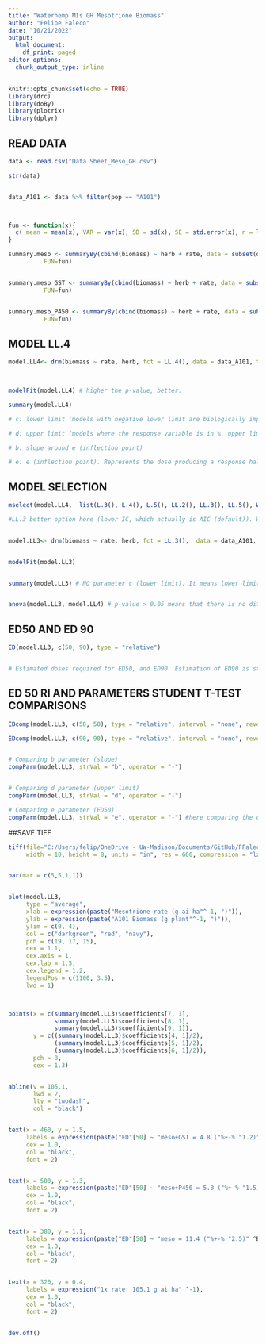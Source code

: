 ```yaml
---
title: "Waterhemp MIs GH Mesotrione Biomass"
author: "Felipe Faleco"
date: "10/21/2022"
output:
  html_document:
    df_print: paged
editor_options: 
  chunk_output_type: inline
---
```


```r

knitr::opts_chunk$set(echo = TRUE)
library(drc)
library(doBy)
library(plotrix)
library(dplyr)

```


## READ DATA

```r

data <- read.csv("Data Sheet_Meso_GH.csv")

str(data)


data_A101 <- data %>% filter(pop == "A101")



fun <- function(x){
  c( mean = mean(x), VAR = var(x), SD = sd(x), SE = std.error(x), n = length(x))
}

summary.meso <- summaryBy(cbind(biomass) ~ herb + rate, data = subset(data_A101, herb=="meso"),
          FUN=fun)


summary.meso_GST <- summaryBy(cbind(biomass) ~ herb + rate, data = subset(data_A101, herb=="meso+GST"),
          FUN=fun)


summary.meso_P450 <- summaryBy(cbind(biomass) ~ herb + rate, data = subset(data_A101, herb=="meso+P450"),
          FUN=fun)


```



## MODEL LL.4

```r

model.LL4<- drm(biomass ~ rate, herb, fct = LL.4(), data = data_A101, type = "continuous")


                
modelFit(model.LL4) # higher the p-value, better.

summary(model.LL4) 

# c: lower limit (models with negative lower limit are biologically impossible. E.g., negative biomass, negative % biomass reduction, or negative % control)

# d: upper limit (models where the response variable is in %, upper limit bigger than 100% are biologically impossible. E.g., % biomass reduction, % control)

# b: slope around e (inflection point)

# e: e (inflection point). Represents the dose producing a response halfway between the u and l parameters (ED50)

```



## MODEL SELECTION

```r

mselect(model.LL4,  list(L.3(), L.4(), L.5(), LL.2(), LL.3(), LL.5(), W1.3(), W1.4(), W2.4(), baro5()), linreg = T) 

#LL.3 better option here (lower IC, which actually is AIC (default)). W1.3 could also be used, but since it is a asymmetrical model, I would give preference to LL.3 In symmetrical models, the parameter e and relative ED50 are identical, that is, they both indicate the dose that reduces the response midway between the upper and lower limits. In asymmetrical models, however, the parameter e does not have the same meaning as in symmetrical models, even though it is still the location of the inflection point. For asymmetrical models, ED50 should be estimated as "absolute" and not relative.


model.LL3<- drm(biomass ~ rate, herb, fct = LL.3(),  data = data_A101, type = "continuous")


modelFit(model.LL3)


summary(model.LL3) # NO parameter c (lower limit). It means lower limit was set to zero.


anova(model.LL3, model.LL4) # p-value > 0.05 means that there is no difference between models. Therefore, we can use model LL.3

```



## ED50 AND ED 90

```r

ED(model.LL3, c(50, 90), type = "relative") 


# Estimated doses required for ED50, and ED90. Estimation of ED90 is statistically less accurate and often subject to high variance. Therefore, is better to use ED50.

```


## ED 50 RI AND PARAMETERS STUDENT T-TEST COMPARISONS

```r

EDcomp(model.LL3, c(50, 50), type = "relative", interval = "none", reverse = F)

EDcomp(model.LL3, c(90, 90), type = "relative", interval = "none", reverse = F)


# Comparing b parameter (slope)
compParm(model.LL3, strVal = "b", operator = "-")


# Comparing d parameter (upper limit)
compParm(model.LL3, strVal = "d", operator = "-")

# Comparing e parameter (ED50)
compParm(model.LL3, strVal = "e", operator = "-") #here comparing the difference, and not the ratio like in the EDcomp


```



##SAVE TIFF

```r

tiff(file="C:/Users/felip/OneDrive - UW-Madison/Documents/GitHub/FFaleco/PhD/PhD Projects/Waterhemp/Metabolism Inhibitors/GH/Mesotrione/GH_Meso+MIs_A101_DR biomass.tiff",
     width = 10, height = 8, units = "in", res = 600, compression = "lzw")


par(mar = c(5,5,1,1))


plot(model.LL3,
     type = "average",
     xlab = expression(paste("Mesotrione rate (g ai ha"^-1, ")")),
     ylab = expression(paste("A101 Biomass (g plant"^-1, ")")),
     ylim = c(0, 4),
     col = c("darkgreen", "red", "navy"),
     pch = c(19, 17, 15),
     cex = 1.1,
     cex.axis = 1,
     cex.lab = 1.5,
     cex.legend = 1.2,
     legendPos = c(1100, 3.5),
     lwd = 1)



points(x = c(summary(model.LL3)$coefficients[7, 1], 
             summary(model.LL3)$coefficients[8, 1],
             summary(model.LL3)$coefficients[9, 1]),
       y = c((summary(model.LL3)$coefficients[4, 1]/2), 
             (summary(model.LL3)$coefficients[5, 1]/2),
             (summary(model.LL3)$coefficients[6, 1]/2)),
       pch = 8,
       cex = 1.3)


abline(v = 105.1, 
       lwd = 2, 
       lty = "twodash",
       col = "black")


text(x = 460, y = 1.5, 
     labels = expression(paste("ED"[50] ~ "meso+GST = 4.8 ("%+-% "1.2)" ^A)),
     cex = 1.0,
     col = "black",
     font = 2)


text(x = 500, y = 1.3, 
     labels = expression(paste("ED"[50] ~ "meso+P450 = 5.8 ("%+-% "1.5)" ^AB)),
     cex = 1.0,
     col = "black",
     font = 2)


text(x = 380, y = 1.1, 
     labels = expression(paste("ED"[50] ~ "meso = 11.4 ("%+-% "2.5)" ^B)),
     cex = 1.0,
     col = "black",
     font = 2)


text(x = 320, y = 0.4, 
     labels = expression("1x rate: 105.1 g ai ha" ^-1),
     cex = 1.0,
     col = "black",
     font = 2)


dev.off()


```






